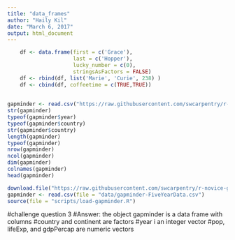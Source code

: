 ```yaml
---
title: "data_frames"
author: "Haily Kil"
date: "March 6, 2017"
output: html_document
---
```


```r

    df <- data.frame(first = c('Grace'),
                     last = c('Hopper'),
                     lucky_number = c(0),
                     stringsAsFactors = FALSE)
    df <- rbind(df, list('Marie', 'Curie', 238) )
    df <- cbind(df, coffeetime = c(TRUE,TRUE))
    
    
gapminder <- read.csv("https://raw.githubusercontent.com/swcarpentry/r-novice-gapminder/gh-pages/_episodes_rmd/data/gapminder-FiveYearData.csv")
str(gapminder)
typeof(gapminder$year)
typeof(gapminder$country)
str(gapminder$country)
length(gapminder)
typeof(gapminder)
nrow(gapminder)
ncol(gapminder)
dim(gapminder)
colnames(gapminder)
head(gapminder)

download.file("https://raw.githubusercontent.com/swcarpentry/r-novice-gapminder/gh-pages/_episodes_rmd/data/gapminder-FiveYearData.csv", destfile = "data/gapminder-FiveYearData.csv")
gapminder <- read.csv(file = "data/gapminder-FiveYearData.csv")
source(file = "scripts/load-gapminder.R")


```

#challenge question 3
#Answer: the object gapminder is a data frame with columns
#country and continent are factors
#year i an integer vector
#pop, lifeExp, and gdpPercap are numeric vectors